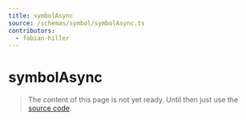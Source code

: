 ```yaml
---
title: symbolAsync
source: /schemas/symbol/symbolAsync.ts
contributors:
  - fabian-hiller
---
```


# symbolAsync

> The content of this page is not yet ready. Until then just use the [source code](https://github.com/fabian-hiller/valibot/blob/main/library/src/schemas/symbol/symbolAsync.ts).
